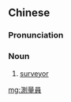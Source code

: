 {{also|测量员}}
==Chinese==
{{zh-forms|s=测量员|type=21}}

===Pronunciation===
{{zh-pron
|m=cèliángyuán
|cat=n
}}

===Noun===
{{zh-noun}}

# [[surveyor]]

[[mg:測量員]]